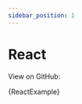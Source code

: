 ```yaml
---
sidebar_position: 1
---
```



# React

View on GitHub: <ExternalLink title="React Example" url="https://github.com/kyco/eeaas/blob/main/apps/docs-new/src/examples/react.jsx" />

<CodeBlock language="jsx" title="react.jsx" showLineNumbers>
  {ReactExample}
</CodeBlock>
